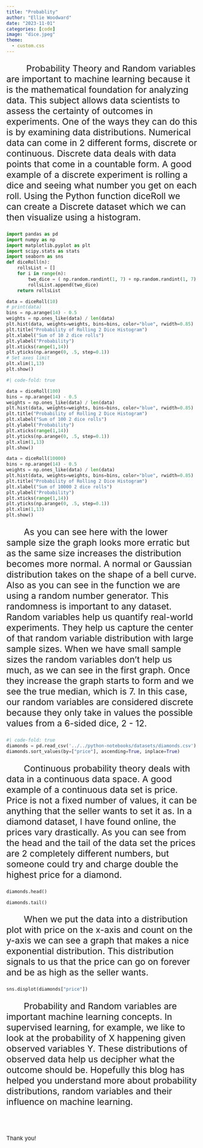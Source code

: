 ```yaml
---
title: "Probablity"
author: "Ellie Woodward"
date: "2023-11-01"
categories: [code]
image: "dice.jpeg"
theme:
  - custom.css
---
```


<p style='font-size:23px'>
&emsp;&emsp; Probability Theory and Random variables are important to machine learning because it is the mathematical foundation for analyzing data. This subject allows data scientists to assess the certainty of outcomes in experiments. One of the ways they can do this is by examining data distributions. Numerical data can come in 2 different forms, discrete or continuous. Discrete data deals with data points that come in a countable form. A good example of a discrete experiment is rolling a dice and seeing what number you get on each roll. Using the Python function diceRoll we can create a Discrete dataset which we can then visualize using a histogram.
</p>
```python
import pandas as pd
import numpy as np
import matplotlib.pyplot as plt
import scipy.stats as stats
import seaborn as sns
def diceRoll(n):
    rollsList = []
    for i in range(n):
        two_dice = ( np.random.randint(1, 7) + np.random.randint(1, 7) )
        rollsList.append(two_dice)
    return rollsList

data = diceRoll(10)
# print(data)
bins = np.arange(14) - 0.5
weights = np.ones_like(data) / len(data)
plt.hist(data, weights=weights, bins=bins, color="blue", rwidth=0.85)
plt.title("Probability of Rolling 2 Dice Histogram")
plt.xlabel("Sum of 10 2 dice rolls")
plt.ylabel("Probability")
plt.xticks(range(1,14))
plt.yticks(np.arange(0, .5, step=0.1))
# Set axes limit
plt.xlim(1,13)
plt.show()
```
```python
#| code-fold: true

data = diceRoll(100)
bins = np.arange(14) - 0.5
weights = np.ones_like(data) / len(data)
plt.hist(data, weights=weights, bins=bins, color="blue", rwidth=0.85)
plt.title("Probability of Rolling 2 Dice Histogram")
plt.xlabel("Sum of 100 2 dice rolls")
plt.ylabel("Probability")
plt.xticks(range(1,14))
plt.yticks(np.arange(0, .5, step=0.1))
plt.xlim(1,13)
plt.show()

data = diceRoll(10000)
bins = np.arange(14) - 0.5
weights = np.ones_like(data) / len(data)
plt.hist(data, weights=weights, bins=bins, color="blue", rwidth=0.85)
plt.title("Probability of Rolling 2 Dice Histogram")
plt.xlabel("Sum of 10000 2 dice rolls")
plt.ylabel("Probability")
plt.xticks(range(1,14))
plt.yticks(np.arange(0, .5, step=0.1))
plt.xlim(1,13)
plt.show()
```
<p style='font-size:23px'>
&emsp;&emsp;As you can see here with the lower sample size the graph looks more erratic but as the same size increases the distribution becomes more normal. A normal or Gaussian distribution takes on the shape of a bell curve. Also as you can see in the function we are using a random number generator. This randomness is important to any dataset. Random variables help us quantify real-world experiments. They help us capture the center of that random variable distribution with large sample sizes. When we have small sample sizes the random variables don’t help us much, as we can see in the first graph. Once they increase the graph starts to form and we see the true median, which is 7. In this case, our random variables are considered discrete because they only take in values the possible values from a 6-sided dice, 2 - 12.
</p>
``` python
#| code-fold: true
diamonds = pd.read_csv('../../python-notebooks/datasets/diamonds.csv')
diamonds.sort_values(by=["price"], ascending=True, inplace=True)
```
<p style='font-size:23px'>
&emsp;&emsp;Continuous probability theory deals with data in a continuous data space. A good example of a continuous data set is price. Price is not a fixed number of values, it can be anything that the seller wants to set it as. In a diamond dataset, I have found online, the prices vary drastically. As you can see from the head and the tail of the data set the prices are 2 completely different numbers, but someone could try and charge double the highest price for a diamond. 
<p>
``` python
diamonds.head()
```
``` python
diamonds.tail()
```

<p style='font-size:23px'>
&emsp;&emsp;When we put the data into a distribution plot with price on the x-axis and count on the y-axis we can see a graph that makes a nice exponential distribution. This distribution signals to us that the price can go on forever and be as high as the seller wants.
</p>
``` python
sns.displot(diamonds["price"])
```

 <p style='font-size:23px'>
&emsp;&emsp;Probability and Random variables are important machine learning concepts. In supervised learning, for example, we like to look at the probability of X happening given observed variables Y. These distributions of observed data help us decipher what the outcome should be. Hopefully this blog has helped you understand more about probability distributions, random variables and their influence on machine learning.
</p>

<br/>
<br />
 <p style='font-size:15px'>
Thank you!
</p>
